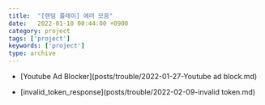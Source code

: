 ```yaml
---
title:  "[랜덤 플레이] 에러 모음"
date:   2022-01-10 00:44:00 +0900
category: project
tags: ['project']
keywords: ['project']
type: archive
---
```



- [Youtube Ad Blocker](posts/trouble/2022-01-27-Youtube ad block.md)

- [invalid_token_response](posts/trouble/2022-02-09-invalid token.md)